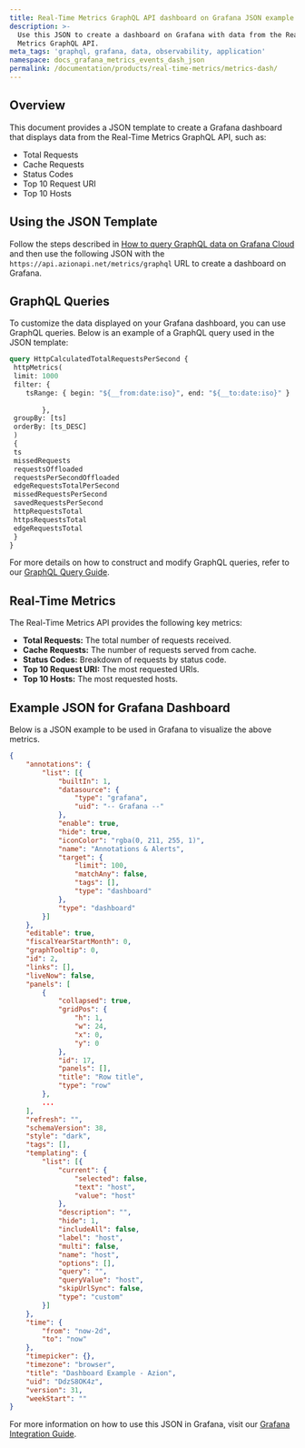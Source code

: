 ```yaml
---
title: Real-Time Metrics GraphQL API dashboard on Grafana JSON example
description: >-
  Use this JSON to create a dashboard on Grafana with data from the Real-Time
  Metrics GraphQL API.
meta_tags: 'graphql, grafana, data, observability, application'
namespace: docs_grafana_metrics_events_dash_json
permalink: /documentation/products/real-time-metrics/metrics-dash/
---
```


## Overview

This document provides a JSON template to create a Grafana dashboard that displays data from the Real-Time Metrics GraphQL API, such as:

- Total Requests
- Cache Requests
- Status Codes
- Top 10 Request URI
- Top 10 Hosts

## Using the JSON Template

Follow the steps described in [How to query GraphQL data on Grafana Cloud](/en/documentation/products/guides/graphql-grafana-cloud/) and then use the following JSON with the `https://api.azionapi.net/metrics/graphql` URL to create a dashboard on Grafana.

## GraphQL Queries

To customize the data displayed on your Grafana dashboard, you can use GraphQL queries. Below is an example of a GraphQL query used in the JSON template:

```graphql
query HttpCalculatedTotalRequestsPerSecond {
 httpMetrics(
 limit: 1000
 filter: {
	tsRange: { begin: "${__from:date:iso}", end: "${__to:date:iso}" }
	 
		},
 groupBy: [ts]
 orderBy: [ts_DESC]
 ) 
 { 
 ts
 missedRequests
 requestsOffloaded
 requestsPerSecondOffloaded
 edgeRequestsTotalPerSecond
 missedRequestsPerSecond
 savedRequestsPerSecond
 httpRequestsTotal
 httpsRequestsTotal
 edgeRequestsTotal
 }
}
```

For more details on how to construct and modify GraphQL queries, refer to our [GraphQL Query Guide](/en/documentation/products/guides/graphql-query-guide/).

## Real-Time Metrics

The Real-Time Metrics API provides the following key metrics:

- **Total Requests:** The total number of requests received.
- **Cache Requests:** The number of requests served from cache.
- **Status Codes:** Breakdown of requests by status code.
- **Top 10 Request URI:** The most requested URIs.
- **Top 10 Hosts:** The most requested hosts.

## Example JSON for Grafana Dashboard

Below is a JSON example to be used in Grafana to visualize the above metrics.

```json
{
	"annotations": {
		"list": [{
			"builtIn": 1,
			"datasource": {
				"type": "grafana",
				"uid": "-- Grafana --"
			},
			"enable": true,
			"hide": true,
			"iconColor": "rgba(0, 211, 255, 1)",
			"name": "Annotations & Alerts",
			"target": {
				"limit": 100,
				"matchAny": false,
				"tags": [],
				"type": "dashboard"
			},
			"type": "dashboard"
		}]
	},
	"editable": true,
	"fiscalYearStartMonth": 0,
	"graphTooltip": 0,
	"id": 2,
	"links": [],
	"liveNow": false,
	"panels": [
		{
			"collapsed": true,
			"gridPos": {
				"h": 1,
				"w": 24,
				"x": 0,
				"y": 0
			},
			"id": 17,
			"panels": [],
			"title": "Row title",
			"type": "row"
		},
		...
	],
	"refresh": "",
	"schemaVersion": 38,
	"style": "dark",
	"tags": [],
	"templating": {
		"list": [{
			"current": {
				"selected": false,
				"text": "host",
				"value": "host"
			},
			"description": "",
			"hide": 1,
			"includeAll": false,
			"label": "host",
			"multi": false,
			"name": "host",
			"options": [],
			"query": "",
			"queryValue": "host",
			"skipUrlSync": false,
			"type": "custom"
		}]
	},
	"time": {
		"from": "now-2d",
		"to": "now"
	},
	"timepicker": {},
	"timezone": "browser",
	"title": "Dashboard Example - Azion",
	"uid": "DdzS8OK4z",
	"version": 31,
	"weekStart": ""
}
```

For more information on how to use this JSON in Grafana, visit our [Grafana Integration Guide](/en/documentation/products/guides/grafana-integration-guide/).